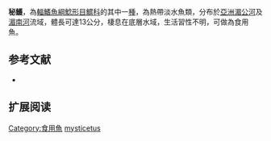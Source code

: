 {{Speciesbox
| name = 秘鱯
| image = 
| image_width = 250px
| image_caption = 
| status = LC
| status_system = IUCN3.1
| genus = Mystus
| species = mysticetus
| authority = [[Roberts|Roberts]], 1992
| synonyms = 
}}
'''秘鱯'''，為[[輻鰭魚綱|輻鰭魚綱]][[鯰形目|鯰形目]][[鱨科|鱨科]]的其中一[[種|種]]，為熱帶淡水魚類，分布於[[亞洲|亞洲]][[湄公河|湄公河]]及[[湄南河|湄南河]]流域，體長可達13公分，棲息在底層水域，生活習性不明，可做為食用魚。

==参考文献==
*{{FishBase_species|genus=Mystus|species=mysticetus|year=2015|month=4}}

== 扩展阅读 ==
{{refbegin}}
{{wikispecies-inline|Mystus mysticetus|秘鱯}}
{{refend}}
{{Taxonbar|from=Q5600195}}

[[Category:食用魚|Category:食用魚]]
[[Category:鱯屬|mysticetus]]